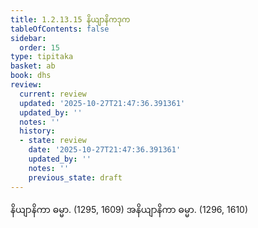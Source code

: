 ```yaml
---
title: 1.2.13.15 နိယျာနိကဒုက
tableOfContents: false
sidebar:
  order: 15
type: tipitaka
basket: ab
book: dhs
review:
  current: review
  updated: '2025-10-27T21:47:36.391361'
  updated_by: ''
  notes: ''
  history:
  - state: review
    date: '2025-10-27T21:47:36.391361'
    updated_by: ''
    notes: ''
    previous_state: draft
---
```



<ReviewStatus review={frontmatter.review} showDetails={true} />

<HypothesisAnnotation frontmatter={frontmatter} />

<DynamicBreadcrumb />

<Division number="119" book="dhs" e="ch" v="29" p="14">

<Paragraph number="273" book="dhs">
နိယျာနိကာ ဓမ္မာ. (<Emphasis>1295, 1609</Emphasis>)
</Paragraph>

<Paragraph number="274" book="dhs">
အနိယျာနိကာ ဓမ္မာ. (<Emphasis>1296, 1610</Emphasis>)
</Paragraph>
</Division>
